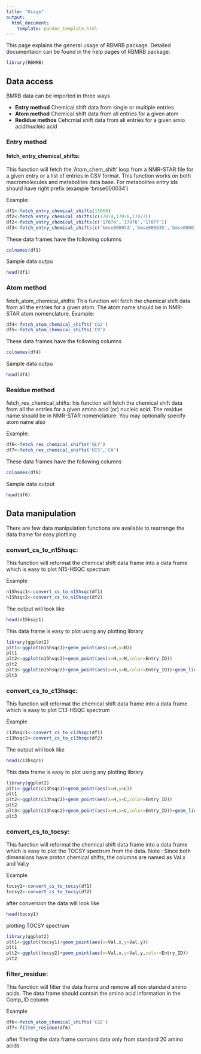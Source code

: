```yaml
---
title: "Usage"
output:
  html_document:
    template: pandoc_template.html
---
```



This page explains the general usage of RBMRB package. Detailed documentaion can be found in the help pages of RBMRB package.


```r
library(RBMRB)
```

## Data access
BMRB data can be imported in three ways

* **Entry method** Chemical shift data from single or multiple entries
* **Atom method** Chemical shift data from all entries for a given atom
* **Redidue methos** Cehcmial shift data from all entries for a given amio acid/nucleic acid

### Entry method
#### fetch_entry_chemical_shifts:
This function will fetch the ‘Atom_chem_shift’ loop from a NMR-STAR file for a given entry or a list of entries in CSV format. This function works on both macromolecules and metabolites data base. For metabolites entry ids should have right prefix (example ‘bmse000034’)

Example:
```r
df1<-fetch_entry_chemical_shifts(15060)
df2<-fetch_entry_chemical_shifts(c(17074,17076,17077))
df2<-fetch_entry_chemical_shifts(c('17074','17076','17077'))
df3<-fetch_entry_chemical_shifts(c('bmse000034','bmse000035','bmse000036'))
```
These data frames have the following columns
```r
colnames(df1)
```
Sample data outpu
```r
head(df1)
```
### Atom method
fetch_atom_chemical_shifts:
This function will fetch the chemical shift data from all the entries for a given atom. The atom name should be in NMR-STAR atom nomenclature.
Example:
```r
df4<-fetch_atom_chemical_shifts('CG2')
df5<-fetch_atom_chemical_shifts('C9')
```
These data frames have the following columns
```r
colnames(df4)
```
Sample data outpu
```r
head(df4)
```

### Residue method
fetch_res_chemical_shifts:
his function will fetch the chemical shift data from all the entries for a given amino acid (or) nucleic acid. The residue name should be in NMR-STAR  nomenclature. You may optionally specify atom name also

Example:
```r
df6<-fetch_res_chemical_shifts('GLY')
df7<-fetch_res_chemical_shifts('HIS','CA')
```
These data frames have the following columns
```r
colnames(df6)
```
Sample data output
```r
head(df6)
```

## Data manipulation
There are few data manipulation functions are available to rearrange the data frame for easy plottling

### convert_cs_to_n15hsqc:
This function will reformat the chemical shift data frame into a data frame which is easy to plot N15-HSQC spectrum

Example 
```r
n15hsqc1<-convert_cs_to_n15hsqc(df1)
n15hsqc2<-convert_cs_to_n15hsqc(df2)
```
The output will look like
```r
head(n15hsqc1)
```
This data frame is easy to plot using any plotting library
```r
library(ggplot2)
plt1<-ggplot(n15hsqc1)+geom_point(aes(x=H,y=N))
plt1
plt2<-ggplot(n15hsqc2)+geom_point(aes(x=H,y=N,color=Entry_ID))
plt2
plt3<-ggplot(n15hsqc2)+geom_point(aes(x=H,y=N,color=Entry_ID))+geom_line(aes(x=H,y=N,group=Comp_index_ID))
plt3
```

### convert_cs_to_c13hsqc:
This function will reformat the chemical shift data frame into a data frame which is easy to plot C13-HSQC spectrum

Example 
```r
c13hsqc1<-convert_cs_to_c13hsqc(df1)
c13hsqc2<-convert_cs_to_c13hsqc(df2)
```
The output will look like
```r
head(c13hsqc1)
```
This data frame is easy to plot using any plotting library
```r
library(ggplot2)
plt1<-ggplot(c13hsqc1)+geom_point(aes(x=H,y=C))
plt1
plt2<-ggplot(c13hsqc2)+geom_point(aes(x=H,y=C,color=Entry_ID))
plt2
plt3<-ggplot(c13hsqc2)+geom_point(aes(x=H,y=C,color=Entry_ID))+geom_line(aes(x=H,y=C,group=Comp_index_ID))
plt3
```

### convert_cs_to_tocsy:
This function will reformat the chemical shift data frame into a data frame which is easy to plot the TOCSY spectrum from the data. Note : Since both dimensions have proton chemical shifts, the columns are named as Val.x and Val.y

Example
```r
tocsy1<-convert_cs_to_tocsy(df1)
tocsy2<-convert_cs_to_tocsy(df2)
```
after conversion the data will look like
```r
head(tocsy1)
```

plotting TOCSY spectrum
```r
library(ggplot2)
plt1<-ggplot(tocsy1)+geom_point(aes(x=Val.x,y=Val.y))
plt1
plt2<-ggplot(tocsy2)+geom_point(aes(x=Val.x,y=Val.y,color=Entry_ID))
plt2
```

### filter_residue:
This function will filter the data frame and remove all non standard amino acids. The data frame should contain the amino acid information in the Comp_ID column

Example
```r
df6<-fetch_atom_chemical_shifts('CG2')
df7<-filter_residue(df6)
```
after filtering the data frame contains data only from standard 20 amino acids
